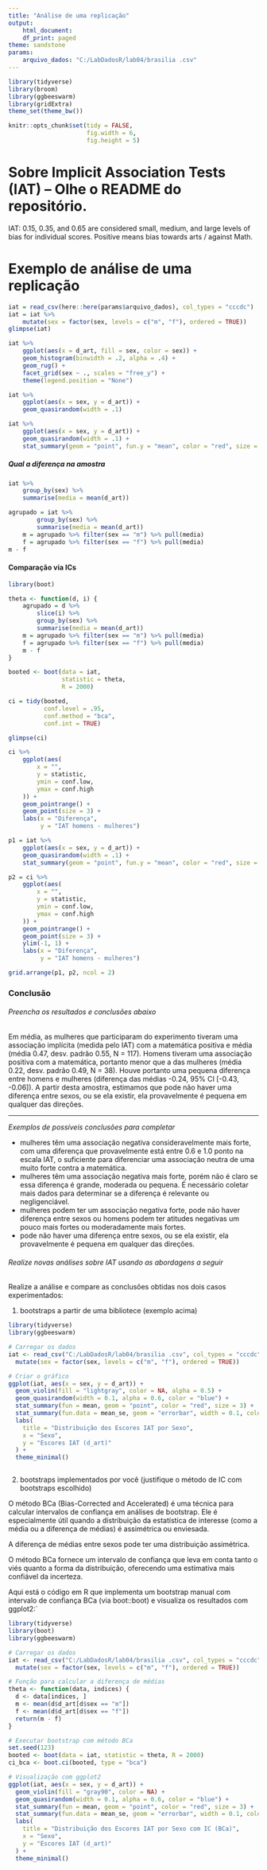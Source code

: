 ---
title: "Análise de uma replicação"
output:
    html_document:
    df_print: paged
theme: sandstone
params: 
    arquivo_dados: "C:/LabDadosR/lab04/brasilia .csv"
---

```{r echo=FALSE, message=FALSE, warning=FALSE}
library(tidyverse)
library(broom)
library(ggbeeswarm)
library(gridExtra)
theme_set(theme_bw())

knitr::opts_chunk$set(tidy = FALSE,
                      fig.width = 6,
                      fig.height = 5)

```

# Sobre Implicit Association Tests (IAT) -- Olhe o README do repositório. 

IAT: 0.15, 0.35, and 0.65 are considered small, medium, and large levels of bias for individual scores. Positive means bias towards arts / against Math. 

# Exemplo de análise de uma replicação

```{r}
iat = read_csv(here::here(params$arquivo_dados), col_types = "cccdc")
iat = iat %>% 
    mutate(sex = factor(sex, levels = c("m", "f"), ordered = TRUE))
glimpse(iat)
```

```{r}
iat %>%
    ggplot(aes(x = d_art, fill = sex, color = sex)) +
    geom_histogram(binwidth = .2, alpha = .4) +
    geom_rug() +
    facet_grid(sex ~ ., scales = "free_y") + 
    theme(legend.position = "None")
```

```{r}
iat %>% 
    ggplot(aes(x = sex, y = d_art)) + 
    geom_quasirandom(width = .1)
```

```{r}
iat %>% 
    ggplot(aes(x = sex, y = d_art)) + 
    geom_quasirandom(width = .1) + 
    stat_summary(geom = "point", fun.y = "mean", color = "red", size = 5)
```

##### Qual a diferença na amostra

```{r}
iat %>% 
    group_by(sex) %>% 
    summarise(media = mean(d_art))
```

```{r}
agrupado = iat %>% 
        group_by(sex) %>% 
        summarise(media = mean(d_art))
    m = agrupado %>% filter(sex == "m") %>% pull(media)
    f = agrupado %>% filter(sex == "f") %>% pull(media)
m - f
```

#### Comparação via ICs

```{r}
library(boot)

theta <- function(d, i) {
    agrupado = d %>% 
        slice(i) %>% 
        group_by(sex) %>% 
        summarise(media = mean(d_art))
    m = agrupado %>% filter(sex == "m") %>% pull(media)
    f = agrupado %>% filter(sex == "f") %>% pull(media)
    m - f
}

booted <- boot(data = iat, 
               statistic = theta, 
               R = 2000)

ci = tidy(booted, 
          conf.level = .95,
          conf.method = "bca",
          conf.int = TRUE)

glimpse(ci)
```

```{r}
ci %>%
    ggplot(aes(
        x = "",
        y = statistic,
        ymin = conf.low,
        ymax = conf.high
    )) +
    geom_pointrange() +
    geom_point(size = 3) + 
    labs(x = "Diferença", 
         y = "IAT homens - mulheres")
```

```{r}
p1 = iat %>% 
    ggplot(aes(x = sex, y = d_art)) +
    geom_quasirandom(width = .1) + 
    stat_summary(geom = "point", fun.y = "mean", color = "red", size = 5)

p2 = ci %>%
    ggplot(aes(
        x = "",
        y = statistic,
        ymin = conf.low,
        ymax = conf.high
    )) +
    geom_pointrange() +
    geom_point(size = 3) + 
    ylim(-1, 1) + 
    labs(x = "Diferença", 
         y = "IAT homens - mulheres")

grid.arrange(p1, p2, ncol = 2)
```

### Conclusão 

###### Preencha os resultados e conclusões abaixo

Em média, as mulheres que participaram do experimento tiveram uma associação implícita (medida pelo IAT) com a matemática positiva e média (média 0.47, desv. padrão 0.55, N = 117).
Homens tiveram uma associação positiva com a matemática, portanto menor que a das mulheres (média 0.22, desv. padrão 0.49, N = 38).
Houve portanto uma pequena diferença entre homens e mulheres (diferença das médias -0.24, 95% CI [-0.43, -0.06]). A partir desta amostra, estimamos que pode não haver uma diferença entre sexos, ou se ela existir, ela provavelmente é pequena em qualquer das direções. 

--- 
*Exemplos de possíveis conclusões para completar*

  * mulheres têm uma associação negativa consideravelmente mais forte, com uma diferença que provavelmente está entre 0.6 e 1.0 ponto na escala IAT, o suficiente para diferenciar uma associação neutra de uma muito forte contra a matemática.
  * mulheres têm uma associação negativa mais forte, porém não é claro se essa diferença é grande, moderada ou pequena. É necessário coletar mais dados para determinar se a diferença é relevante ou negligenciável. 
  * mulheres podem ter um associação negativa forte, pode não haver diferença entre sexos ou homens podem ter atitudes negativas um pouco mais fortes ou moderadamente mais fortes. 
  * pode não haver uma diferença entre sexos, ou se ela existir, ela provavelmente é pequena em qualquer das direções. 

###### Realize novas análises sobre IAT usando as abordagens a seguir

Realize a análise e compare as conclusões obtidas nos dois casos experimentados:

1. bootstraps a partir de uma bibliotece (exemplo acima)

```{r}
library(tidyverse)
library(ggbeeswarm)

# Carregar os dados
iat <- read_csv("C:/LabDadosR/lab04/brasilia .csv", col_types = "cccdc") %>%
  mutate(sex = factor(sex, levels = c("m", "f"), ordered = TRUE))

# Criar o gráfico
ggplot(iat, aes(x = sex, y = d_art)) +
  geom_violin(fill = "lightgray", color = NA, alpha = 0.5) +
  geom_quasirandom(width = 0.1, alpha = 0.6, color = "blue") +
  stat_summary(fun = mean, geom = "point", color = "red", size = 3) +
  stat_summary(fun.data = mean_se, geom = "errorbar", width = 0.1, color = "red") +
  labs(
    title = "Distribuição dos Escores IAT por Sexo",
    x = "Sexo",
    y = "Escores IAT (d_art)"
  ) +
  theme_minimal()



```



2. bootstraps implementados por você (justifique o método de IC com bootstraps escolhido)

O método BCa (Bias-Corrected and Accelerated) é uma técnica para calcular intervalos de confiança em análises de bootstrap. Ele é especialmente útil quando a distribuição da estatística de interesse (como a média ou a diferença de médias) é assimétrica ou enviesada.

A diferença de médias entre sexos pode ter uma distribuição assimétrica.

O método BCa fornece um intervalo de confiança que leva em conta tanto o viés quanto a forma da distribuição, oferecendo uma estimativa mais confiável da incerteza.

Aqui está o código em R que implementa um bootstrap manual com intervalo de confiança BCa (via boot::boot) e visualiza os resultados com ggplot2:`

``` {r}

library(tidyverse)
library(boot)
library(ggbeeswarm)

# Carregar os dados
iat <- read_csv("C:/LabDadosR/lab04/brasilia .csv", col_types = "cccdc") %>%
  mutate(sex = factor(sex, levels = c("m", "f"), ordered = TRUE))

# Função para calcular a diferença de médias
theta <- function(data, indices) {
  d <- data[indices, ]
  m <- mean(d$d_art[d$sex == "m"])
  f <- mean(d$d_art[d$sex == "f"])
  return(m - f)
}

# Executar bootstrap com método BCa
set.seed(123)
booted <- boot(data = iat, statistic = theta, R = 2000)
ci_bca <- boot.ci(booted, type = "bca")

# Visualização com ggplot2
ggplot(iat, aes(x = sex, y = d_art)) +
  geom_violin(fill = "gray90", color = NA) +
  geom_quasirandom(width = 0.1, alpha = 0.6, color = "blue") +
  stat_summary(fun = mean, geom = "point", color = "red", size = 3) +
  stat_summary(fun.data = mean_se, geom = "errorbar", width = 0.1, color = "red") +
  labs(
    title = "Distribuição dos Escores IAT por Sexo com IC (BCa)",
    x = "Sexo",
    y = "Escores IAT (d_art)"
  ) +
  theme_minimal()


```

